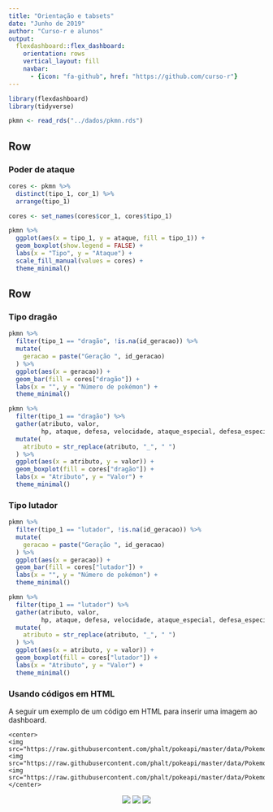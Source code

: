```yaml
---
title: "Orientação e tabsets"
date: "Junho de 2019"
author: "Curso-r e alunos"
output: 
  flexdashboard::flex_dashboard:
    orientation: rows
    vertical_layout: fill
    navbar:
      - {icon: "fa-github", href: "https://github.com/curso-r"}
---
```


```r
library(flexdashboard)
library(tidyverse)

pkmn <- read_rds("../dados/pkmn.rds")
```

Row {data-height=100}
-----------------------------------------------------------------------

### Poder de ataque

```r
cores <- pkmn %>% 
  distinct(tipo_1, cor_1) %>% 
  arrange(tipo_1)

cores <- set_names(cores$cor_1, cores$tipo_1)

pkmn %>% 
  ggplot(aes(x = tipo_1, y = ataque, fill = tipo_1)) +
  geom_boxplot(show.legend = FALSE) +
  labs(x = "Tipo", y = "Ataque") +
  scale_fill_manual(values = cores) +
  theme_minimal()
```

Row {data-height=200 .tabset}
-----------------------------------------------------------------------

### Tipo dragão

```r
pkmn %>%
  filter(tipo_1 == "dragão", !is.na(id_geracao)) %>% 
  mutate(
    geracao = paste("Geração ", id_geracao)
  ) %>%
  ggplot(aes(x = geracao)) + 
  geom_bar(fill = cores["dragão"]) + 
  labs(x = "", y = "Número de pokémon") +
  theme_minimal()

pkmn %>%
  filter(tipo_1 == "dragão") %>% 
  gather(atributo, valor, 
         hp, ataque, defesa, velocidade, ataque_especial, defesa_especial) %>%
  mutate(
    atributo = str_replace(atributo, "_", " ")
  ) %>% 
  ggplot(aes(x = atributo, y = valor)) + 
  geom_boxplot(fill = cores["dragão"]) + 
  labs(x = "Atributo", y = "Valor") +
  theme_minimal()
```

### Tipo lutador

```r
pkmn %>%
  filter(tipo_1 == "lutador", !is.na(id_geracao)) %>% 
  mutate(
    geracao = paste("Geração ", id_geracao)
  ) %>%
  ggplot(aes(x = geracao)) + 
  geom_bar(fill = cores["lutador"]) + 
  labs(x = "", y = "Número de pokémon") +
  theme_minimal()

pkmn %>%
  filter(tipo_1 == "lutador") %>% 
  gather(atributo, valor, 
         hp, ataque, defesa, velocidade, ataque_especial, defesa_especial) %>%
  mutate(
    atributo = str_replace(atributo, "_", " ")
  ) %>% 
  ggplot(aes(x = atributo, y = valor)) + 
  geom_boxplot(fill = cores["lutador"]) + 
  labs(x = "Atributo", y = "Valor") +
  theme_minimal()
```

### Usando códigos em HTML

A seguir um exemplo de um código em HTML para inserir uma imagem ao dashboard.

```
<center>
<img src="https://raw.githubusercontent.com/phalt/pokeapi/master/data/Pokemon_XY_Sprites/1.png">
<img src="https://raw.githubusercontent.com/phalt/pokeapi/master/data/Pokemon_XY_Sprites/4.png">
<img src="https://raw.githubusercontent.com/phalt/pokeapi/master/data/Pokemon_XY_Sprites/7.png">
</center>
```

<center>
<img src="https://raw.githubusercontent.com/phalt/pokeapi/master/data/Pokemon_XY_Sprites/1.png">
<img src="https://raw.githubusercontent.com/phalt/pokeapi/master/data/Pokemon_XY_Sprites/4.png">
<img src="https://raw.githubusercontent.com/phalt/pokeapi/master/data/Pokemon_XY_Sprites/7.png">
</center>
